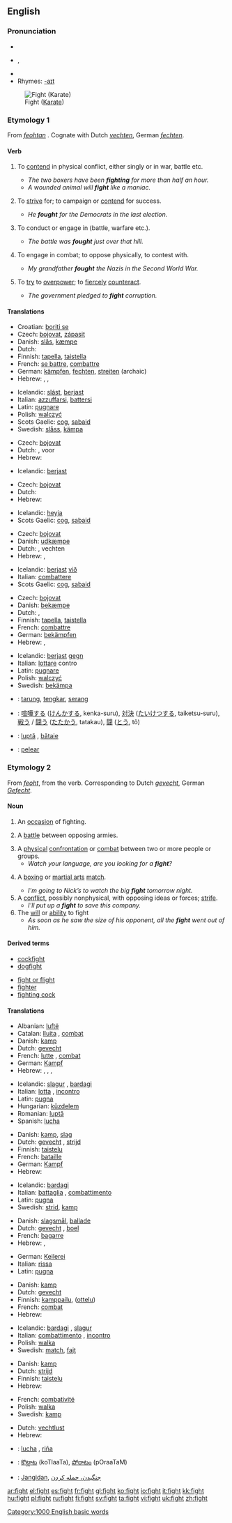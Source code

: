 ==English==

{{rank|per|result|formed|763|fight|agree|sit|considerable}}

===Pronunciation===
*{{IPA|/faɪt/}}
*{{AHD|fīt}}, {{SAMPA|/faIt/}}
*{{audio|en-us-fight.ogg|Audio (US)}}
*Rhymes: [[Rhymes:English:-aɪt|-aɪt]]

[[Image:Fight.gif|thumb|Fight ([[Karate]])]]
===Etymology 1===
From {{OE.}} ''[[feohtan]]'' {{proto|West-Germanic|fextanan}}. Cognate with Dutch ''[[vechten]]'', German ''[[fechten]]''.

====Verb====
{{en-verb|fights|fighting|fought|'''[[fought]]''' ''or (archaic)'' '''[[foughten]]'''}}

# {{intransitive}} To [[contend]] in physical conflict, either singly or in war, battle etc.
#* ''The two boxers have been '''fighting''' for more than half an hour.''
#* ''A wounded animal will '''fight''' like a maniac.''
# {{intransitive}} To [[strive]] for; to campaign or [[contend]] for success.
#* ''He '''fought''' for the Democrats in the last election.''
# {{transitive}} To conduct or engage in (battle, warfare etc.).
#* ''The battle was '''fought''' just over that hill.''
# {{transitive}} To engage in combat; to oppose physically, to contest with.
#* ''My grandfather '''fought''' the Nazis in the Second World War.''
# {{transitive}} To [[try]] to [[overpower]]; to [[fiercely]] [[counteract]].
#* ''The government pledged to '''fight''' corruption.''

====Translations====
{{trans-top|to be involved in physical confrontation}}
*Croatian: [[boriti se]]
*Czech: [[bojovat]], [[zápasit]]
*Danish: [[slås]], [[kæmpe]]
*Dutch: {{t|nl|vechten}}
*Finnish: [[tapella]], [[taistella]]
*French: [[se battre]], [[combattre]]
*German: [[kämpfen]], [[fechten]], [[streiten]] (archaic)
*Hebrew: {{he-translation|לריב|larív}}, {{he-translation|להיאבק|lehe`avék}}, {{he-translation|להילחם|lehilakhém}}
{{trans-mid}}
*Icelandic: [[slást]], [[berjast]]
*Italian: [[azzuffarsi]], [[battersi]]
*Latin: [[pugnare]]
*Polish: [[walczyć]]
*Scots Gaelic: [[cog]], [[sabaid]]
*Swedish: [[slåss]], [[kämpa]]
{{trans-bottom}}

{{trans-top|to strive for}}
*Czech: [[bojovat]]
*Dutch: {{t|nl|opkomen}} {{t|nl|voor}}, {{t|nl|ijveren}} voor
*Hebrew: {{he-translation|להיאבק|lehe`avék}}
{{trans-mid}}
*Icelandic: [[berjast]]
{{trans-bottom}}

{{trans-top|to conduct or engage in}}
*Czech: [[bojovat]]
*Dutch: {{t|nl|uitvechten}}
*Hebrew: {{he-translation|להילחם|lehilakhém}}
{{trans-mid}}
*Icelandic: [[heyja]]
*Scots Gaelic: [[cog]], [[sabaid]]
{{trans-bottom}}

{{trans-top|to engage in combat}}
*Czech: [[bojovat]]
*Danish: [[udkæmpe]]
*Dutch: {{t|nl|vechten}} {{t|nl|tegen}}, vechten {{t|nl|met}}
*Hebrew: {{he-translation|להיאבק|lehe`avék}}, {{he-translation|להילחם|lehilakhém}}
{{trans-mid}}
*Icelandic: [[berjast]] [[við]]
*Italian: [[combattere]]
*Scots Gaelic: [[cog]], [[sabaid]]
{{trans-bottom}}

{{trans-top|to counteract}}
*Czech: [[bojovat]]
*Danish: [[bekæmpe]]
*Dutch: {{t|nl|bevechten}}, {{t|nl|bekampen}}
*Finnish: [[tapella]], [[taistella]]
*French: [[combattre]]
*German: [[bekämpfen]]
*Hebrew: {{he-translation|להיאבק|lehe`avék}}, {{he-translation|להילחם|lehilakhém}}
{{trans-mid}}
*Icelandic: [[berjast]] [[gegn]]
*Italian: [[lottare]] contro
*Latin: [[pugnare]]
*Polish: [[walczyć]]
*Swedish: [[bekämpa]]
{{trans-bottom}}

{{checktrans}}
{{trans-top|Translations to be checked}}
*{{ttbc|Indonesian}}: [[tarung]], [[tengkar]], [[serang]]
*{{ttbc|Japanese}}: [[喧嘩する]] ([[けんかする]], kenka-suru), [[対決]] ([[たいけつする]], taiketsu-suru), [[戦う]] / [[闘う]] ([[たたかう]], tatakau), [[闘]] ([[とう]], tô)
*{{ttbc|Romanian}}: [[luptă]] {{f}}, [[bătaie]] {{f}}
*{{ttbc|Spanish}}: [[pelear]]
{{trans-bottom}}

===Etymology 2===
From {{OE.}} ''[[feoht]]'', from the verb.  Corresponding to Dutch ''[[gevecht]]'', German ''[[Gefecht]]''.

====Noun====
{{en-noun}}
{{WikiSaurus-link|fight}}

# An [[occasion]] of fighting.
# {{archaic}} A [[battle]] between opposing armies.
# A [[physical]] [[confrontation]] or [[combat]] between two or more people or groups.
#* ''Watch your language, are you looking for a '''fight'''?''
# {{cattag|Sports}} A [[boxing]] or [[martial arts]] [[match]].
#* ''I'm going to Nick’s to watch the big '''fight''' tomorrow night.''
# A [[conflict]], possibly nonphysical, with opposing ideas or forces; [[strife]].
#* ''I'll put up a '''fight''' to save this company.''
# The [[will]] or [[ability]] to fight
#* ''As soon as he saw the size of his opponent, all the '''fight''' went out of him.''

====Derived terms====
{{top2}}
*[[cockfight]]
*[[dogfight]]
{{mid2}}
*[[fight or flight]]
*[[fighter]]
*[[fighting cock]]
{{bottom2}}

====Translations====
{{trans-top|occasion of fighting}}
*Albanian: [[luftë]] {{f}}
*Catalan: [[lluita]] {{f}}, [[combat]] {{m}}
*Danish: [[kamp]]
*Dutch: [[gevecht]] {{n}}
*French: [[lutte]] {{f}}, [[combat]] {{m}}
*German: [[Kampf]] {{m}}
*Hebrew: {{he-translation|קרב|kráv}} {{m}}, {{he-translation|לחימה|lekhimá}} {{f}}, {{he-translation|ריב|rív}} {{m}}, {{he-translation|מאבק|ma`avák}} {{m}}
{{trans-mid}}
*Icelandic: [[slagur]] {{m}}, [[bardagi]] {{m}}
*Italian: [[lotta]] {{f}}, [[incontro]] {{m}}
*Latin: [[pugna]]
*Hungarian: [[küzdelem]]
*Romanian: [[luptă]] {{f}}
*Spanish: [[lucha]] {{f}}
{{trans-bottom}}

{{trans-top|battle}}
*Danish: [[kamp]], [[slag]]
*Dutch: [[gevecht]] {{n}}, [[strijd]] {{m}}
*Finnish: [[taistelu]]
*French: [[bataille]] {{f}}
*German: [[Kampf]] {{m}}
*Hebrew: {{he-translation|קרב|kráv}} {{m}}
{{trans-mid}}
*Icelandic: [[bardagi]] {{m}}
*Italian: [[battaglia]] {{f}}, [[combattimento]] {{m}}
*Latin: [[pugna]]
*Swedish: [[strid]], [[kamp]]
{{trans-bottom}}

{{trans-top|physical confrontation}}
*Danish: [[slagsmål]], [[ballade]]
*Dutch: [[gevecht]] {{n}}, [[boel]] {{m}} {{colloquial}} {{Flemish}}
*French: [[bagarre]] {{f}}
*Hebrew: {{he-translation|ריב|rív}} {{m}}, {{he-translation|מאבק|ma`avák}} {{m}}
{{trans-mid}}
*German: [[Keilerei]] {{f}}
*Italian: [[rissa]] {{f}}
*Latin: [[pugna]]
{{trans-bottom}}

{{trans-top|martial arts match}}
*Danish: [[kamp]] 
*Dutch: [[gevecht]] {{n}}
*Finnish: [[kamppailu]], ([[ottelu]])
*French: [[combat]] {{m}}
*Hebrew: {{he-translation|קרב|kráv}} {{m}}
{{trans-mid}}
*Icelandic: [[bardagi]] {{m}}, [[slagur]] {{m}}
*Italian: [[combattimento]] {{m}}, [[incontro]] {{m}}
*Polish: [[walka]] {{f}}
*Swedish: [[match]], [[fajt]]
{{trans-bottom}}

{{trans-top|conflict of will, strife}}
*Danish: [[kamp]]
*Dutch: [[strijd]] {{m}}
*Finnish: [[taistelu]]
*Hebrew: {{he-translation|מאבק|ma`avák}} {{m}}
{{trans-mid}}
*French: [[combativité]] {{f}}
*Polish: [[walka]] {{f}}
*Swedish: [[kamp]]
{{trans-bottom}}

{{trans-top|will or ability to fight}}
*Dutch: [[vechtlust]] {{m}}
*Hebrew: {{he-translation|רוח קרב|rú`akh kráv}} {{f}}
{{trans-mid}}
{{trans-bottom}}

{{checktrans}}
{{trans-top|Translations to be checked}}
*{{ttbc|Spanish}}: [[lucha]] {{f}}, [[riña]]
*{{ttbc|Telugu}}: [[కొట్లాట]] (koTlaaTa), [[పోరాటం]] (pOraaTaM)
*{{ttbc|Persian}}: [[Jangidan]], [[جنگیدن، حمله کردن]]
{{trans-bottom}}

[[Category:1000 English basic words]]

[[ar:fight]]
[[el:fight]]
[[es:fight]]
[[fr:fight]]
[[gl:fight]]
[[ko:fight]]
[[io:fight]]
[[it:fight]]
[[kk:fight]]
[[hu:fight]]
[[pl:fight]]
[[ru:fight]]
[[fi:fight]]
[[sv:fight]]
[[ta:fight]]
[[vi:fight]]
[[uk:fight]]
[[zh:fight]]